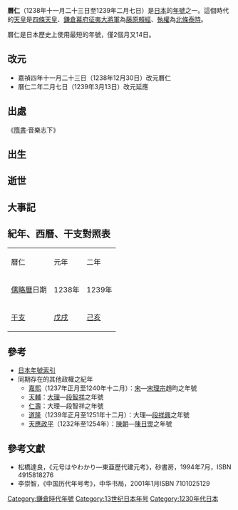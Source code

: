 {{japanese|japanese=暦仁|kana=りゃくにん|romaji=Ryakunin}}

'''曆仁'''（1238年十一月二十三日至1239年二月七日）是[[日本|日本]]的[[年號|年號]]之一。這個時代的[[天皇|天皇]]是[[四條天皇|四條天皇]]、[[鎌倉幕府|鎌倉幕府]][[征夷大將軍|征夷大將軍]]為[[藤原賴經|藤原賴經]]、[[執權|執權]]為[[北條泰時|北條泰時]]。

曆仁是日本歷史上使用最短的年號，僅2個月又14日。

== 改元 ==
*嘉禎四年十一月二十三日（1238年12月30日）改元曆仁
*曆仁二年二月七日（1239年3月13日）改元延應

== 出處 ==
《[[隋書|隋書]]·音樂志下》

== 出生 ==
== 逝世 ==
== 大事記 ==
== 紀年、西曆、干支對照表 ==
{| class="wikitable" cellspacing=0 style="text-align:center"
|- style="background-color:#CCCCCC"
|曆仁||元年||二年
|-
|[[儒略曆|儒略曆]]日期||1238年||1239年
|-
|[[干支|干支]]||[[戊戌|戊戌]]||[[己亥|己亥]]
|}

== 參考 ==
*[[日本年號索引|日本年號索引]]
*同期存在的其他政權之紀年
**[[嘉熙|嘉熙]]（1237年正月至1240年十二月）：[[南宋|宋]]—[[宋理宗|宋理宗]]趙昀之年號
**[[天輔_(段智祥)|天輔]]：[[大理國|大理]]—[[段智祥|段智祥]]之年號
**[[仁壽_(段智祥)|仁壽]]：大理—段智祥之年號
**[[道隆|道隆]]（1239年正月至1251年十二月）：大理—[[段祥興|段祥興]]之年號
**[[天應政平|天應政平]]（1232年至1254年）：[[陳朝_(越南)|陳朝]]—[[陳日煚|陳日煚]]之年號

==參考文獻==
*松橋達良，《元号はやわかり—東亜歷代建元考》，砂書房，1994年7月，ISBN 4915818276
*李崇智，《中国历代年号考》，中华书局，2001年1月ISBN 7101025129

{{年号|[[嘉禎|嘉禎]]|[[日本年號|日本年號]]|[[延應|延應]]}}
{{日本元號}}
{{DEFAULTSORT:Ryakunin}}

[[Category:鎌倉時代年號|Category:鎌倉時代年號]]
[[Category:13世纪日本年号|Category:13世纪日本年号]]
[[Category:1230年代日本|Category:1230年代日本]]